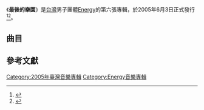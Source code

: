 {{Infobox album 
| Name           = 最後的樂園
| Type           = 專輯
| Artist         = [[Energy|Energy]]
| Cover          = 
| Alt            = 
| Released       = 2005年6月3日
| Recorded       = 2005年
| Genre          = [[華語流行音樂|華語流行音樂]]
| Length         = 43:55
| Label          = [[環球唱片_(台灣)|環球唱片]]
| Producer       = 
| Reviews        = 
| Last album     = [[Hey_You!|Hey You!]]<br>（2004年）
| This album     = '''最後的樂園'''<br>（2005年）
| Next album     = [[猩人類|猩人類]]<br>（2006年）
| Misc = 
}}
《'''最後的樂園'''》是[[台灣|台灣]]男子團體[[Energy|Energy]]的第六張專輯，於2005年6月3日正式發行<ref name="ent.163.com">{{cite web | title=阿弟挥泪退出Energy“最后的乐园”(组图)_网易娱乐频道 | website=ent.163.com | url=https://ent.163.com/ent/editor/music/050603/050603_419523.html | language=zh | access-date=2021-02-07 | archive-date=2020-10-27 | archive-url=https://web.archive.org/web/20201027161133/http://ent.163.com/ent/editor/music/050603/050603_419523.html | dead-url=no }}</ref><ref name="搜狐广东-搜狐 2005">{{cite web | title=ENERGY 4人组合和歌迷 之间的《最后的乐园》-搜狐广东站 | website=搜狐广东-搜狐 | date=2005-08-10 | url=http://gd.sohu.com/20050810/n226626105.shtml | language=zh | access-date=2021-02-07 | archive-date=2006-12-11 | archive-url=https://web.archive.org/web/20061211111620/http://gd.sohu.com/20050810/n226626105.shtml | dead-url=no }}</ref>。

==曲目==
{{Tracklist
| total_length = 43:55

| title1 = 天與地
| note1 = 
| longnote1 = 原曲為《내가 뭐랬어》
| music1 = Kim Chang-Hwan
| lyrics1 = 房純輝
| arranger1 = Park Moon-Soo
| producer1 = 
| length1 = 3:51

| title2 = 眼淚的味道
| note2 = 
| longnote2 = 
| music2 = 董基鑑
| lyrics2 = 董基鑑
| arranger2 = [[洪敬堯|洪敬堯]]
| producer2 = 
| length2 = 5:06

| title3 = 我們
| note3 = 
| longnote3 = 
| music3 = [[林俊傑|林俊傑]]
| lyrics3 = [[Energy|Energy]]
| arranger3 = [[屠穎|屠穎]]
| producer3 = 
| length3 = 4:37

| title4 = Cowboy
| note4 = 
| longnote4 = 原曲為《Cowboy》
| music4 = Oh Jong-Hyuk
| lyrics4 = 房純輝
| arranger4 = Lee Jung-Hoon
| producer4 = 
| length4 = 3:39

| title5 = 最後一次
| note5 = 
| longnote5 = 原曲為《Merry Christmas》
| music5 = Park Chang-Hyun
| lyrics5 = 徐世珍
| arranger5 = [[洪敬堯|洪敬堯]]
| producer5 = 
| length5 = 4:04

| title6 = We Are Family
| note6 = 
| longnote6 = 原曲為《We Are Family》
| music6 = Bernard Edwards<br/>Nile Gregory Rodgers
| lyrics6 = [[Energy|Energy]]
| arranger6 = Ko Young-Jo
| producer6 = 
| length6 = 3:10

| title7 = Yeah
| note7 = 
| longnote7 = 
| music7 = [[紀佳松|紀佳松]]
| lyrics7 = [[Energy|Energy]]
| arranger7 = 陳磊
| producer7 = 
| length7 = 3:53

| title8 = Everything In My Heart
| note8 = 
| longnote8 = 原曲為《I Swear》
| music8 = [[安七炫|Kang Ta]]
| lyrics8 = 房純輝<br/>芮貝卡
| arranger8 = Ko Yeong-Jo
| producer8 = 
| length8 = 3:45

| title9 = Holiday
| note9 = 
| longnote9 = 
| music9 = Park Moon-Soo
| lyrics9 = [[Energy|Energy]]
| arranger9 = Park Moon-Soo
| producer9 = 
| length9 = 4:13

| title10 = 2005.06.03
| note10 = 
| longnote10 = 
| music10 = 
| lyrics10 = 
| arranger10 = 
| producer10 = 
| length10 = 1:00

| title11 = 我會回來
| note11 = 
| longnote11 = 
| music11 = Ko Yeong-Jo
| lyrics11 = [[李焯雄|李焯雄]]
| arranger11 = Ko Yeong-Jo
| producer11 = 
| length11 = 6:37

}}
== 參考文獻 ==
{{reflist}}

{{portal bar|臺灣|音樂}}
[[Category:2005年臺灣音樂專輯|Category:2005年臺灣音樂專輯]]
[[Category:Energy音樂專輯|Category:Energy音樂專輯]]